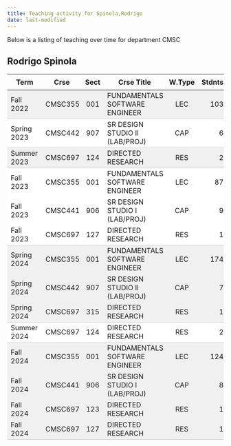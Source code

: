 ```yaml
---
title: Teaching activity for Spinola,Rodrigo
date: last-modified
---
```


Below is a listing of teaching over time for department CMSC


## Rodrigo Spinola

<style type="text/css">
#T_dab97 table {
  width: 100%;
  border-collapse: collapse;
}
#T_dab97 th {
  text-align: center;
  padding: 8px;
}
#T_dab97 td:nth-child(1) {
  padding-right: 10px;
  text-align: left;
}
#T_dab97 td:nth-child(2) {
  padding-right: 5px;
  text-align: left;
}
#T_dab97  td:nth-child(4) {
  padding-right: 5px;
  text-align: left;
}
#T_dab97 td:nth-child(3) {
  text-align: center;
}
#T_dab97  td:nth-child(5) {
  text-align: center;
}
#T_dab97 td:nth-child(6) {
  text-align: right;
}
#T_dab97  td:nth-child(7) {
  text-align: right;
}
#T_dab97_row0_col0, #T_dab97_row0_col1, #T_dab97_row0_col2, #T_dab97_row0_col3, #T_dab97_row0_col4, #T_dab97_row0_col5, #T_dab97_row0_col6, #T_dab97_row2_col0, #T_dab97_row2_col1, #T_dab97_row2_col2, #T_dab97_row2_col3, #T_dab97_row2_col4, #T_dab97_row2_col5, #T_dab97_row2_col6, #T_dab97_row8_col0, #T_dab97_row8_col1, #T_dab97_row8_col2, #T_dab97_row8_col3, #T_dab97_row8_col4, #T_dab97_row8_col5, #T_dab97_row8_col6, #T_dab97_row13_col0, #T_dab97_row13_col1, #T_dab97_row13_col2, #T_dab97_row13_col3, #T_dab97_row13_col4, #T_dab97_row13_col5, #T_dab97_row13_col6 {
  background-color: #f0f0f0;
  border-bottom: 1px solid #ccc;
}
#T_dab97_row1_col0, #T_dab97_row1_col1, #T_dab97_row1_col2, #T_dab97_row1_col3, #T_dab97_row1_col4, #T_dab97_row1_col5, #T_dab97_row1_col6, #T_dab97_row5_col0, #T_dab97_row5_col1, #T_dab97_row5_col2, #T_dab97_row5_col3, #T_dab97_row5_col4, #T_dab97_row5_col5, #T_dab97_row5_col6, #T_dab97_row9_col0, #T_dab97_row9_col1, #T_dab97_row9_col2, #T_dab97_row9_col3, #T_dab97_row9_col4, #T_dab97_row9_col5, #T_dab97_row9_col6 {
  background-color: #ffffff;
  border-bottom: 1px solid #ccc;
}
#T_dab97_row3_col0, #T_dab97_row3_col1, #T_dab97_row3_col2, #T_dab97_row3_col3, #T_dab97_row3_col4, #T_dab97_row3_col5, #T_dab97_row3_col6, #T_dab97_row4_col0, #T_dab97_row4_col1, #T_dab97_row4_col2, #T_dab97_row4_col3, #T_dab97_row4_col4, #T_dab97_row4_col5, #T_dab97_row4_col6 {
  background-color: #ffffff;
  border-bottom: none;
}
#T_dab97_row6_col0, #T_dab97_row6_col1, #T_dab97_row6_col2, #T_dab97_row6_col3, #T_dab97_row6_col4, #T_dab97_row6_col5, #T_dab97_row6_col6, #T_dab97_row7_col0, #T_dab97_row7_col1, #T_dab97_row7_col2, #T_dab97_row7_col3, #T_dab97_row7_col4, #T_dab97_row7_col5, #T_dab97_row7_col6, #T_dab97_row10_col0, #T_dab97_row10_col1, #T_dab97_row10_col2, #T_dab97_row10_col3, #T_dab97_row10_col4, #T_dab97_row10_col5, #T_dab97_row10_col6, #T_dab97_row11_col0, #T_dab97_row11_col1, #T_dab97_row11_col2, #T_dab97_row11_col3, #T_dab97_row11_col4, #T_dab97_row11_col5, #T_dab97_row11_col6, #T_dab97_row12_col0, #T_dab97_row12_col1, #T_dab97_row12_col2, #T_dab97_row12_col3, #T_dab97_row12_col4, #T_dab97_row12_col5, #T_dab97_row12_col6 {
  background-color: #f0f0f0;
  border-bottom: none;
}
</style>
<table id="T_dab97">
  <thead>
    <tr>
      <th id="T_dab97_level0_col0" class="col_heading level0 col0" >Term</th>
      <th id="T_dab97_level0_col1" class="col_heading level0 col1" >Crse</th>
      <th id="T_dab97_level0_col2" class="col_heading level0 col2" >Sect</th>
      <th id="T_dab97_level0_col3" class="col_heading level0 col3" >Crse Title</th>
      <th id="T_dab97_level0_col4" class="col_heading level0 col4" >W.Type</th>
      <th id="T_dab97_level0_col5" class="col_heading level0 col5" >Stdnts</th>
      <th id="T_dab97_level0_col6" class="col_heading level0 col6" >Hours</th>
    </tr>
  </thead>
  <tbody>
    <tr>
      <td id="T_dab97_row0_col0" class="data row0 col0" >Fall 2022</td>
      <td id="T_dab97_row0_col1" class="data row0 col1" >CMSC355</td>
      <td id="T_dab97_row0_col2" class="data row0 col2" >001</td>
      <td id="T_dab97_row0_col3" class="data row0 col3" >FUNDAMENTALS SOFTWARE ENGINEER</td>
      <td id="T_dab97_row0_col4" class="data row0 col4" >LEC</td>
      <td id="T_dab97_row0_col5" class="data row0 col5" >103</td>
      <td id="T_dab97_row0_col6" class="data row0 col6" >309</td>
    </tr>
    <tr>
      <td id="T_dab97_row1_col0" class="data row1 col0" >Spring 2023</td>
      <td id="T_dab97_row1_col1" class="data row1 col1" >CMSC442</td>
      <td id="T_dab97_row1_col2" class="data row1 col2" >907</td>
      <td id="T_dab97_row1_col3" class="data row1 col3" >SR DESIGN STUDIO II (LAB/PROJ)</td>
      <td id="T_dab97_row1_col4" class="data row1 col4" >CAP</td>
      <td id="T_dab97_row1_col5" class="data row1 col5" >6</td>
      <td id="T_dab97_row1_col6" class="data row1 col6" >12</td>
    </tr>
    <tr>
      <td id="T_dab97_row2_col0" class="data row2 col0" >Summer 2023</td>
      <td id="T_dab97_row2_col1" class="data row2 col1" >CMSC697</td>
      <td id="T_dab97_row2_col2" class="data row2 col2" >124</td>
      <td id="T_dab97_row2_col3" class="data row2 col3" >DIRECTED RESEARCH</td>
      <td id="T_dab97_row2_col4" class="data row2 col4" >RES</td>
      <td id="T_dab97_row2_col5" class="data row2 col5" >2</td>
      <td id="T_dab97_row2_col6" class="data row2 col6" >6</td>
    </tr>
    <tr>
      <td id="T_dab97_row3_col0" class="data row3 col0" >Fall 2023</td>
      <td id="T_dab97_row3_col1" class="data row3 col1" >CMSC355</td>
      <td id="T_dab97_row3_col2" class="data row3 col2" >001</td>
      <td id="T_dab97_row3_col3" class="data row3 col3" >FUNDAMENTALS SOFTWARE ENGINEER</td>
      <td id="T_dab97_row3_col4" class="data row3 col4" >LEC</td>
      <td id="T_dab97_row3_col5" class="data row3 col5" >87</td>
      <td id="T_dab97_row3_col6" class="data row3 col6" >261</td>
    </tr>
    <tr>
      <td id="T_dab97_row4_col0" class="data row4 col0" >Fall 2023</td>
      <td id="T_dab97_row4_col1" class="data row4 col1" >CMSC441</td>
      <td id="T_dab97_row4_col2" class="data row4 col2" >906</td>
      <td id="T_dab97_row4_col3" class="data row4 col3" >SR DESIGN STUDIO I (LAB/PROJ)</td>
      <td id="T_dab97_row4_col4" class="data row4 col4" >CAP</td>
      <td id="T_dab97_row4_col5" class="data row4 col5" >9</td>
      <td id="T_dab97_row4_col6" class="data row4 col6" >18</td>
    </tr>
    <tr>
      <td id="T_dab97_row5_col0" class="data row5 col0" >Fall 2023</td>
      <td id="T_dab97_row5_col1" class="data row5 col1" >CMSC697</td>
      <td id="T_dab97_row5_col2" class="data row5 col2" >127</td>
      <td id="T_dab97_row5_col3" class="data row5 col3" >DIRECTED RESEARCH</td>
      <td id="T_dab97_row5_col4" class="data row5 col4" >RES</td>
      <td id="T_dab97_row5_col5" class="data row5 col5" >1</td>
      <td id="T_dab97_row5_col6" class="data row5 col6" >9</td>
    </tr>
    <tr>
      <td id="T_dab97_row6_col0" class="data row6 col0" >Spring 2024</td>
      <td id="T_dab97_row6_col1" class="data row6 col1" >CMSC355</td>
      <td id="T_dab97_row6_col2" class="data row6 col2" >001</td>
      <td id="T_dab97_row6_col3" class="data row6 col3" >FUNDAMENTALS SOFTWARE ENGINEER</td>
      <td id="T_dab97_row6_col4" class="data row6 col4" >LEC</td>
      <td id="T_dab97_row6_col5" class="data row6 col5" >174</td>
      <td id="T_dab97_row6_col6" class="data row6 col6" >522</td>
    </tr>
    <tr>
      <td id="T_dab97_row7_col0" class="data row7 col0" >Spring 2024</td>
      <td id="T_dab97_row7_col1" class="data row7 col1" >CMSC442</td>
      <td id="T_dab97_row7_col2" class="data row7 col2" >907</td>
      <td id="T_dab97_row7_col3" class="data row7 col3" >SR DESIGN STUDIO II (LAB/PROJ)</td>
      <td id="T_dab97_row7_col4" class="data row7 col4" >CAP</td>
      <td id="T_dab97_row7_col5" class="data row7 col5" >7</td>
      <td id="T_dab97_row7_col6" class="data row7 col6" >14</td>
    </tr>
    <tr>
      <td id="T_dab97_row8_col0" class="data row8 col0" >Spring 2024</td>
      <td id="T_dab97_row8_col1" class="data row8 col1" >CMSC697</td>
      <td id="T_dab97_row8_col2" class="data row8 col2" >315</td>
      <td id="T_dab97_row8_col3" class="data row8 col3" >DIRECTED RESEARCH</td>
      <td id="T_dab97_row8_col4" class="data row8 col4" >RES</td>
      <td id="T_dab97_row8_col5" class="data row8 col5" >1</td>
      <td id="T_dab97_row8_col6" class="data row8 col6" >9</td>
    </tr>
    <tr>
      <td id="T_dab97_row9_col0" class="data row9 col0" >Summer 2024</td>
      <td id="T_dab97_row9_col1" class="data row9 col1" >CMSC697</td>
      <td id="T_dab97_row9_col2" class="data row9 col2" >124</td>
      <td id="T_dab97_row9_col3" class="data row9 col3" >DIRECTED RESEARCH</td>
      <td id="T_dab97_row9_col4" class="data row9 col4" >RES</td>
      <td id="T_dab97_row9_col5" class="data row9 col5" >2</td>
      <td id="T_dab97_row9_col6" class="data row9 col6" >6</td>
    </tr>
    <tr>
      <td id="T_dab97_row10_col0" class="data row10 col0" >Fall 2024</td>
      <td id="T_dab97_row10_col1" class="data row10 col1" >CMSC355</td>
      <td id="T_dab97_row10_col2" class="data row10 col2" >001</td>
      <td id="T_dab97_row10_col3" class="data row10 col3" >FUNDAMENTALS SOFTWARE ENGINEER</td>
      <td id="T_dab97_row10_col4" class="data row10 col4" >LEC</td>
      <td id="T_dab97_row10_col5" class="data row10 col5" >124</td>
      <td id="T_dab97_row10_col6" class="data row10 col6" >372</td>
    </tr>
    <tr>
      <td id="T_dab97_row11_col0" class="data row11 col0" >Fall 2024</td>
      <td id="T_dab97_row11_col1" class="data row11 col1" >CMSC441</td>
      <td id="T_dab97_row11_col2" class="data row11 col2" >906</td>
      <td id="T_dab97_row11_col3" class="data row11 col3" >SR DESIGN STUDIO I (LAB/PROJ)</td>
      <td id="T_dab97_row11_col4" class="data row11 col4" >CAP</td>
      <td id="T_dab97_row11_col5" class="data row11 col5" >8</td>
      <td id="T_dab97_row11_col6" class="data row11 col6" >16</td>
    </tr>
    <tr>
      <td id="T_dab97_row12_col0" class="data row12 col0" >Fall 2024</td>
      <td id="T_dab97_row12_col1" class="data row12 col1" >CMSC697</td>
      <td id="T_dab97_row12_col2" class="data row12 col2" >123</td>
      <td id="T_dab97_row12_col3" class="data row12 col3" >DIRECTED RESEARCH</td>
      <td id="T_dab97_row12_col4" class="data row12 col4" >RES</td>
      <td id="T_dab97_row12_col5" class="data row12 col5" >1</td>
      <td id="T_dab97_row12_col6" class="data row12 col6" >3</td>
    </tr>
    <tr>
      <td id="T_dab97_row13_col0" class="data row13 col0" >Fall 2024</td>
      <td id="T_dab97_row13_col1" class="data row13 col1" >CMSC697</td>
      <td id="T_dab97_row13_col2" class="data row13 col2" >127</td>
      <td id="T_dab97_row13_col3" class="data row13 col3" >DIRECTED RESEARCH</td>
      <td id="T_dab97_row13_col4" class="data row13 col4" >RES</td>
      <td id="T_dab97_row13_col5" class="data row13 col5" >1</td>
      <td id="T_dab97_row13_col6" class="data row13 col6" >9</td>
    </tr>
  </tbody>
</table>


